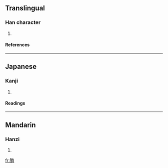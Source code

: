 ==Translingual==
===Han character===
{{Han char|rn=74|rad=月|as=06|sn=10|four=7422<sub>7</sub>|canj=月人月人 (BOBO)}}
# {{defn|Han|sort=月06}}
====References====
{{Han ref|kx=0505.130|dkj=14356|dj=0884.050|hdz=32067.190|uh=6712|ud=26386|bh=D1D7|bd=53719}}

----
==Japanese==
===Kanji===
{{ja-kanji|grade=|rs=月06}}
# {{defn|Japanese}} 
====Readings====
{{ja-readings|on=[[にく]] (niku), [[じく]] (jiku)|kun=}}

----
==Mandarin==
===Hanzi===
{{cmn-hanzi|pin=[[nǜ]] (nü4)|wg=nü<sup>4</sup>}}
# {{defn|Mandarin}}

[[fr:朒]]